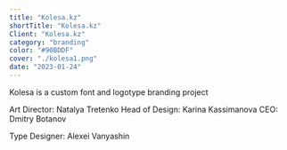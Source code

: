 ```yaml
---
title: "Kolesa.kz"
shortTitle: "Kolesa.kz"
Client: "Kolesa.kz"
category: "branding"
color: "#90BDDF"
cover: "./kolesa1.png"
date: "2023-01-24"
---
```


Kolesa is a custom font and logotype branding project

Art Director: Natalya Tretenko
Head of Design: Karina Kassimanova
CEO: Dmitry Botanov

Type Designer: Alexei Vanyashin